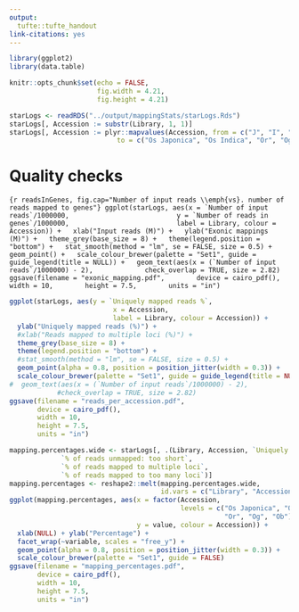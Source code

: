 ```yaml
---
output:
  tufte::tufte_handout
link-citations: yes
---
```


```r
library(ggplot2)
library(data.table)

knitr::opts_chunk$set(echo = FALSE,
                      fig.width = 4.21,
                      fig.height = 4.21)

starLogs <- readRDS("../output/mappingStats/starLogs.Rds")
starLogs[, Accession := substr(Library, 1, 1)]
starLogs[, Accession := plyr::mapvalues(Accession, from = c("J", "I", "R", "G", "B"),
                           to = c("Os Japonica", "Os Indica", "Or", "Og", "Ob"))]
```

# Quality checks

```{r readsInGenes, fig.cap="Number of input reads \\emph{vs}. number of reads mapped to genes"}
ggplot(starLogs, aes(x = `Number of input reads`/1000000,
                          y = `Number of reads in genes`/1000000,
                          label = Library, colour = Accession)) +
  xlab("Input reads (M)") +
  ylab("Exonic mappings (M)") +
  theme_grey(base_size = 8) +
  theme(legend.position = "bottom") +
  stat_smooth(method = "lm", se = FALSE, size = 0.5) +
  geom_point() +
  scale_colour_brewer(palette = "Set1", guide = guide_legend(title = NULL)) +
  geom_text(aes(x = (`Number of input reads`/1000000) - 2),
            check_overlap = TRUE, size = 2.82)
ggsave(filename = "exonic_mapping.pdf",
       device = cairo_pdf(),
       width = 10,
       height = 7.5,
       units = "in")
```


```r
ggplot(starLogs, aes(y = `Uniquely mapped reads %`,
                          x = Accession,
                          label = Library, colour = Accession)) +
  ylab("Uniquely mapped reads (%)") +
  #xlab("Reads mapped to multiple loci (%)") +
  theme_grey(base_size = 8) +
  theme(legend.position = "bottom") +
  #stat_smooth(method = "lm", se = FALSE, size = 0.5) +
  geom_point(alpha = 0.8, position = position_jitter(width = 0.3)) +
  scale_colour_brewer(palette = "Set1", guide = guide_legend(title = NULL))
#  geom_text(aes(x = (`Number of input reads`/1000000) - 2),
            #check_overlap = TRUE, size = 2.82)
ggsave(filename = "reads_per_accession.pdf",
       device = cairo_pdf(),
       width = 10,
       height = 7.5,
       units = "in")
```

```r
mapping.percentages.wide <- starLogs[, .(Library, Accession, `Uniquely mapped reads %`,
             `% of reads unmapped: too short`,
             `% of reads mapped to multiple loci`,
             `% of reads mapped to too many loci`)]
mapping.percentages <- reshape2::melt(mapping.percentages.wide,
                                      id.vars = c("Library", "Accession"))
ggplot(mapping.percentages, aes(x = factor(Accession,
                                           levels = c("Os Japonica", "Os Indica",
                                                      "Or", "Og", "Ob")),
                                y = value, colour = Accession)) +
  xlab(NULL) + ylab("Percentage") +
  facet_wrap(~variable, scales = "free_y") +
  geom_point(alpha = 0.8, position = position_jitter(width = 0.3)) +
  scale_colour_brewer(palette = "Set1", guide = FALSE)
ggsave(filename = "mapping_percentages.pdf",
       device = cairo_pdf(),
       width = 10,
       height = 7.5,
       units = "in")

```